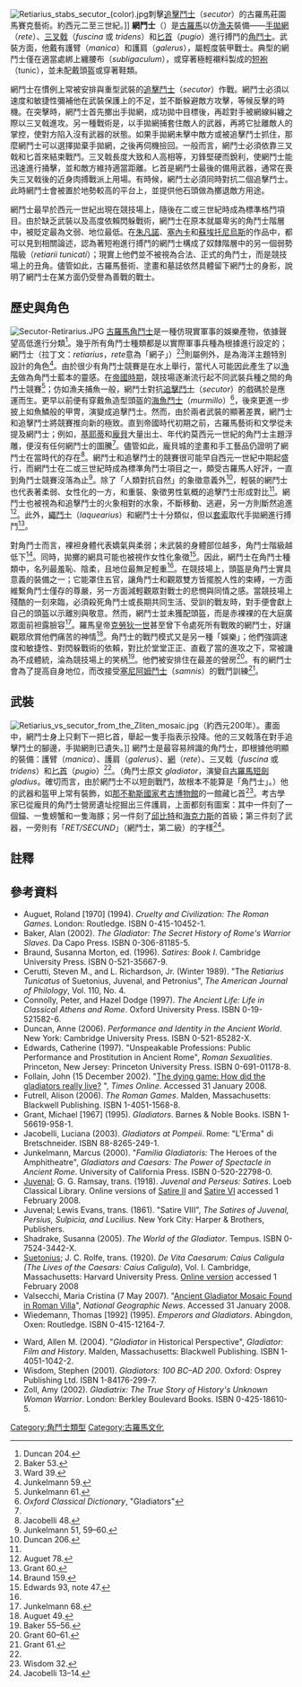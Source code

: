 [[File:Retiarius_stabs_secutor_(color).jpg|thumb]]刺擊[[追擊鬥士|追擊鬥士]]（''secutor''）的古羅馬莊園馬賽克藝術。約西元二至三世紀。]]
'''網鬥士'''（{{lang-la|''retiarius''}}）是[[古羅馬|古羅馬]]以仿[[漁夫|漁夫]]裝備——[[手拋網|手拋網]]（''rete''）、[[三叉戟|三叉戟]]（''fuscina'' 或 ''tridens''）和[[匕首|匕首]]（''pugio''）進行搏鬥的[[角鬥士|角鬥士]]。武裝方面，他戴有護臂（''manica''）和護肩（''galerus''），屬輕度裝甲戰士。典型的網鬥士僅在適當處綁上纏腰布（''subligaculum''），或穿著極輕襯料製成的[[古羅馬短袍|短袍]]（tunic），並未配戴頭盔或穿著鞋類。

網鬥士在慣例上常被安排與重型武裝的[[追擊鬥士|追擊鬥士]]（''secutor''）作戰。網鬥士必須以速度和敏捷性彌補他在武裝保護上的不足，並不斷躲避敵方攻擊，等候反擊的時機。在突擊時，網鬥士首先擲出手拋網，成功拋中目標後，再趁對手被網線糾纏之際以三叉戟進攻。另一種戰術是，以手拋網捕套住敵人的武器，再將它扯離敵人的掌控，使對方陷入沒有武器的狀態。如果手拋網未擊中敵方或被追擊鬥士抓住，那麼網鬥士可以選擇拋棄手拋網，之後再伺機撿回。一般而言，網鬥士必須依靠三叉戟和匕首來結束戰鬥。三叉戟長度大致和人高相等，刃鋒堅硬而銳利，使網鬥士能迅速進行捅擊，並和敵方維持適當距離。匕首是網鬥士最後的備用武器，通常在喪失三叉戟後的近身肉搏戰派上用場。有時候，網鬥士必須同時對抗二個追擊鬥士。此時網鬥士會被置於地勢較高的平台上，並提供他石頭做為擲退敵方用途。

網鬥士最早於西元一世紀出現在競技場上，隨後在二或三世紀時成為標準格鬥項目。由於缺乏武裝以及高度依賴閃躲戰術，網鬥士在原本就屬卑劣的角鬥士階層中，被貶定最為文弱、地位最低。在[[朱凡諾|朱凡諾]]、[[塞內卡|塞內卡]]和[[蘇埃托尼烏斯|蘇埃托尼烏斯]]的作品中，都可以見到相關論述，認為著短袍進行搏鬥的網鬥士構成了奴隸階層中的另一個弱勢階級（''retiarii tunicati''）；現實上他們並不被視為合法、正式的角鬥士，而是競技場上的丑角。儘管如此，古羅馬藝術、塗畫和墓誌依然具體留下網鬥士的身影，說明了網鬥士在某方面仍受譽為善戰的戰士。

== 歷史與角色 ==
[[File:Secutor-Retirarius.JPG|thumb]]  
[[古羅馬|古羅馬]][[角鬥士|角鬥士]]是一種仿現實軍事的娛樂產物，依據聲望高低進行分類<ref>Duncan 204.</ref>。幾乎所有角鬥士種類都是以實際軍事兵種為根據進行設定的；網鬥士（拉丁文：''retiarius''，''rete''意為「網子」）<ref name="Baker 53">Baker 53.</ref><ref>Ward 39.</ref>則屬例外，是為海洋主題特別設計的角色<ref name="Junkelmann 59">Junkelmann 59.</ref>。由於很少有角鬥士競賽是在水上舉行，當代人可能因此產生了以[[漁夫|漁夫]]做為角鬥士藍本的靈感。在[[羅馬帝國|帝國時期]]，競技場逐漸流行起不同武裝兵種之間的角鬥士競賽<ref name="Junkelmann 61">Junkelmann 61.</ref>；仿如漁夫捕魚一般，網鬥士對抗[[追擊鬥士|追擊鬥士]]（''secutor''）的戲碼於是應運而生。更早以前便有穿戴魚造型頭盔的[[海魚鬥士|海魚鬥士]]（''murmillo''）<ref>''Oxford Classical Dictionary'', "Gladiators"</ref>，後來更進一步披上如魚鱗般的甲冑，演變成追擊鬥士。然而，由於兩者武裝的顯著差異，網鬥士和追擊鬥士將競賽推向新的極致。直到帝國時代初期之前，古羅馬藝術和文學從未提及網鬥士；例如，[[基耶蒂|基耶蒂]]和[[龐貝|龐貝]]大量出土、年代約莫西元一世紀的角鬥士主題浮雕，便沒有任何網鬥士的圖騰<ref name="Junkelmann 61"/>。儘管如此，龐貝城的塗畫和手工藝品仍證明了網鬥士在當時代的存在<ref>Jacobelli 48.</ref>。網鬥士和追擊鬥士的競賽很可能早自西元一世紀中期起盛行，而網鬥士在二或三世紀時成為標準角鬥士項目之一，頗受古羅馬人好評，一直到角鬥士競賽沒落為止<ref>Junkelmann 51, 59–60.</ref>。除了「人類對抗自然」的象徵意義外<ref name="Duncan 206">Duncan 206.</ref>，輕裝的網鬥士也代表著柔弱、女性化的一方，和重裝、象徵男性氣概的追擊鬥士形成對比<ref name="Duncan 206"/>。網鬥士也被視為和追擊鬥士的火象相對的水象，不斷移動、逃避，另一方則斷然追進<ref>Auguet 78.</ref>。此外，[[繩鬥士|繩鬥士]]（''laquearius''）和網鬥士十分類似，但以[[套索|套索]]取代手拋網進行搏鬥<ref name="Grant 60">Grant 60.</ref>。

對角鬥士而言，裸袒身體代表嬌氣與柔弱；未武裝的身體部位越多，角鬥士階級越低下<ref name="Braund 159">Braund 159.</ref>。同時，拋擲的網具可能也被視作女性化象徵<ref>Edwards 93, note 47.</ref>。因此，網鬥士在角鬥士種類中，名列最羞恥、陰柔，且地位最無足輕重<ref name="Braund 159"/>。在競技場上，頭盔是角鬥士實具意義的裝備之一；它能罩住五官，讓角鬥士和觀眾雙方皆擺脫人性的束縛，一方面維繫角鬥士僅存的尊嚴，另一方面減輕觀眾對戰士的悲憫與同情之感。當競技場上殘酷的一刻來臨，必須殺死角鬥士或長期共同生活、受訓的戰友時，對手便會獻上自己的頭盔以示離別與敬意。然而，網鬥士並未獲配頭盔，而是赤裸裸的在大庭廣眾面前袒露臉容<ref>Junkelmann 68.</ref>。羅馬皇帝[[克勞狄一世|克勞狄一世]]甚至曾下令處死所有戰敗的網鬥士，好讓觀眾欣賞他們痛苦的神情<ref>Auguet 49.</ref>。角鬥士的戰鬥模式又是另一種「娛樂」；他們強調速度和敏捷性、對閃躲戰術的依賴，對比於堂堂正正、直截了當的進攻之下，常被譏為不成體統，淪為競技場上的笑柄<ref>Baker 55–56.</ref>。他們被安排住在最差的營房<ref>Grant 60–61.</ref>。有的網鬥士會為了提高自身地位，而改接受[[塞尼阿姆鬥士|塞尼阿姆鬥士]]（''samnis''）的戰鬥訓練<ref name="Grant 61">Grant 61.</ref>。

== 武裝 ==
[[File:Retiarius_vs_secutor_from_the_Zliten_mosaic.jpg|right]]（約西元200年）。畫面中，網鬥士身上只剩下一把匕首，舉起一隻手指表示投降。他的三叉戟落在對手追擊鬥士的腳邊，手拋網則已遺失。]]
網鬥士是最容易辨識的角鬥士，即根據他明顯的裝備：護臂（''manica''）、護肩（''galerus''）、[[網|網]]（''rete''）、三叉戟（''fuscina'' 或 ''tridens''）和[[匕首|匕首]]（''pugio''）<ref name="Junkelmann 59"/>。（角鬥士原文 ''gladiator''，演變自[[古羅馬短劍|古羅馬短劍]] ''gladius''。確切而言，由於網鬥士不以短劍戰鬥，故根本不能算是「角鬥士」。）他的武器和盔甲上常有裝飾，如[[那不勒斯國家考古博物館|那不勒斯國家考古博物館]]的一館藏匕首<ref name="Wisdom 32">Wisdom 32.</ref>。考古學家已從龐貝的角鬥士營房遺址挖掘出三件護肩，上面都刻有圖案：其中一件刻了一個錨、一隻螃蟹和一隻海豚；另一件刻了[[邱比特|邱比特]]和[[海克力斯|海克力斯]]的首級；第三件刻了武器，一旁則有「''RET/SECUND''」（網鬥士，第二級）的字樣<ref>Jacobelli 13–14.</ref>。

== 註釋 ==
{{reflist|3}}

== 參考資料 ==
{{refbegin}}
* Auguet, Roland [1970] (1994). ''Cruelty and Civilization: The Roman Games''. London: Routledge. ISBN 0-415-10452-1.
* Baker, Alan (2002). ''The Gladiator: The Secret History of Rome's Warrior Slaves''. Da Capo Press. ISBN 0-306-81185-5.
* Braund, Susanna Morton, ed. (1996). ''Satires: Book I''. Cambridge University Press. ISBN 0-521-35667-9.
* Cerutti, Steven M., and L. Richardson, Jr. (Winter 1989). "The ''Retiarius Tunicatus'' of Suetonius, Juvenal, and Petronius", ''The American Journal of Philology'', Vol. 110, No. 4.
* Connolly, Peter, and Hazel Dodge (1997). ''The Ancient Life: Life in Classical Athens and Rome''. Oxford University Press. ISBN 0-19-521582-6.
* Duncan, Anne (2006). ''Performance and Identity in the Ancient World''. New York: Cambridge University Press. ISBN 0-521-85282-X.
* Edwards, Catherine (1997). "Unspeakable Professions: Public Performance and Prostitution in Ancient Rome", ''Roman Sexualities''. Princeton, New Jersey: Princeton University Press. ISBN 0-691-01178-8.
* Follain, John (15 December 2002). "[http://www.timesonline.co.uk/tol/life_and_style/article1069977.ece The dying game: How did the gladiators really live?] {{Wayback|url=http://www.timesonline.co.uk/tol/life_and_style/article1069977.ece |date=20110429085905 }}", ''Times Online''. Accessed 31 January 2008.
* Futrell, Alison (2006). ''The Roman Games''. Malden, Massachusetts: Blackwell Publishing. ISBN 1-4051-1568-8.
* Grant, Michael [1967] (1995). ''Gladiators''. Barnes & Noble Books. ISBN 1-56619-958-1.
* Jacobelli, Luciana (2003). ''Gladiators at Pompeii''. Rome: "L'Erma" di Bretschneider. ISBN 88-8265-249-1.
* Junkelmann, Marcus (2000). "''Familia Gladiatoris:'' The Heroes of the Amphitheatre", ''Gladiators and Caesars: The Power of Spectacle in Ancient Rome''. University of California Press. ISBN 0-520-22798-0.
* [[朱凡諾|Juvenal]]; G. G. Ramsay, trans. (1918). ''Juvenal and Perseus: Satires''. Loeb Classical Library. Online versions of [http://www.fordham.edu/halsall/ancient/juv-sat2eng.html Satire II] and [http://www.fordham.edu/halsall/ancient/juvenal-satvi.html Satire VI] {{Wayback|url=http://www.fordham.edu/halsall/ancient/juvenal-satvi.html |date=20080511081242 }} accessed 1 February 2008.
* Juvenal; Lewis Evans, trans. (1861). "Satire VIII", ''The Satires of Juvenal, Persius, Sulpicia, and Lucilius''. New York City: Harper & Brothers, Publishers.
* Shadrake, Susanna (2005). ''The World of the Gladiator''. Tempus. ISBN 0-7524-3442-X.
* [[蘇埃托尼烏斯|Suetonius]]; J. C. Rolfe, trans. (1920). ''De Vita Caesarum: Caius Caligula (The Lives of the Caesars: Caius Caligula''), Vol. I. Cambridge, Massachusetts: Harvard University Press. [http://www.fordham.edu/Halsall/ancient/suetonius-caligula.html Online version] accessed 1 February 2008
* Valsecchi, Maria Cristina (7 May 2007). "[http://news.nationalgeographic.com/news/2007/05/070507-gladiator-picture.html Ancient Gladiator Mosaic Found in Roman Villa]", ''National Geographic News''. Accessed 31 January 2008.
* Wiedemann, Thomas [1992] (1995). ''Emperors and Gladiators''. Abingdon, Oxen: Routledge. ISBN 0-415-12164-7.
{{Commonscat|Retiarii}}
* Ward, Allen M. (2004). "''Gladiator'' in Historical Perspective", ''Gladiator: Film and History''. Malden, Massachusetts: Blackwell Publishing. ISBN 1-4051-1042-2.
* Wisdom, Stephen (2001). ''Gladiators: 100 BC–AD 200''. Oxford: Osprey Publishing Ltd. ISBN 1-84176-299-7.
* Zoll, Amy (2002). ''Gladiatrix: The True Story of History's Unknown Woman Warrior''. London: Berkley Boulevard Books. ISBN 0-425-18610-5.
{{refend}}

[[Category:角鬥士類型|Category:角鬥士類型]]
[[Category:古羅馬文化|Category:古羅馬文化]]